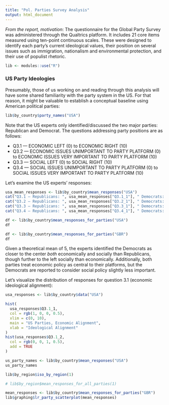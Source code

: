 ```yaml
---
title: "Pol. Parties Survey Analysis"
output: html_document
---
```


_From the report, motivation_: The questionnaire for the Global Party Survey was administered through the Qualtrics platform. It includes 21 core items measured using ten-point continuous scales. These were designed to identify each party’s current ideological values, their position on several issues such as immigration, nationalism and environmental protection, and their use of populist rhetoric.
```r
lib <- modules::use("R")
```

### US Party Ideologies
Presumably, those of us working on and reading through this analysis will have some shared familiarity with the party system in the US. For that reason, it might be valuable to establish a conceptual baseline using American political parties:

```r
lib$by_country$party_names("USA")
```

Note that the US experts only identified/discussed the two major parties: Republican and Democrat. The questions addressing party positions are as follows:

* Q3.1 — ECONOMIC LEFT (0) to ECONOMIC RIGHT (10)
* Q3.2 — ECONOMIC ISSUES UNIMPORTANT TO PARTY PLATFORM (0) to ECONOMIC ISSUES VERY IMPORTANT TO PARTY PLATFORM (10)
* Q3.3 — SOCIAL LEFT (0) to SOCIAL RIGHT (10)
* Q3.4 — SOCIAL ISSUES UNIMPORTANT TO PARTY PLATFORM (0) to SOCIAL ISSUES VERY IMPORTANT TO PARTY PLATFORM (10)

Let's examine the US experts' responses:

```r
usa_mean_responses <- lib$by_country$mean_responses("USA")
cat("Q3.1 — Republicans: ", usa_mean_responses["Q3.1_1"], " Democrats: ", usa_mean_responses["Q3.1_2"], "\n")
cat("Q3.2 — Republicans: ", usa_mean_responses["Q3.2_1"], " Democrats: ", usa_mean_responses["Q3.2_2"], "\n")
cat("Q3.3 — Republicans: ", usa_mean_responses["Q3.3_1"], " Democrats: ", usa_mean_responses["Q3.3_2"], "\n")
cat("Q3.4 — Republicans: ", usa_mean_responses["Q3.4_1"], " Democrats: ", usa_mean_responses["Q3.4_2"], "\n")
```

```r
df <- lib$by_country$mean_responses_for_parties("USA")
df
```

```r
df <- lib$by_country$mean_responses_for_parties("GBR")
df
```

Given a theoretical mean of $5$, the experts identified the Democrats as closer to the center _both_ economically and socially than Republicans, though further to the left socially than economically. Additionally, both parties treat economic policy as central to their platforms, but the Democrats are reported to consider social policy slightly less important.

Let's visualize the distribution of responses for question 3.1 (economic ideological alignment):
```r
usa_responses <- lib$by_country$data("USA")

hist(
  usa_responses$Q3.1_1,
  col = rgb(1, 0, 0, 0.5),
  xlim = c(0, 10),
  main = "US Parties, Economic Alignment",
  xlab = "Ideological Alignment"
)
hist(usa_responses$Q3.1_2,
  col = rgb(0, 0, 1, 0.5),
  add = TRUE
)
```

```r
us_party_names <- lib$by_country$mean_responses("USA")
us_party_names
```


```r
lib$by_region$iso_by_region(1)
```

```r
# lib$by_region$mean_responses_for_all_parties(1)
```

```r
mean_responses <- lib$by_country$mean_responses_for_parties("GBR")
lib$graphing$lr_party_scatterplot(mean_responses)
```
